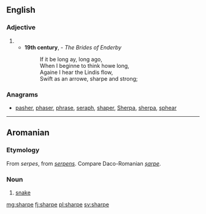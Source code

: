 ==English==

===Adjective===
{{en-adj}}

# {{obsolete spelling of|sharp}}
#* '''19th century''', {{w|Jean Ingelow}} - ''The Brides of Enderby''
#*: If it be long ay, long ago,<br>When I beginne to think howe long,<br>Againe I hear the Lindis flow,<br>Swift as an arrowe, sharpe and strong;

===Anagrams===
* [[pasher#English|pasher]], [[phaser#English|phaser]], [[phrase#English|phrase]], [[seraph#English|seraph]], [[shaper#English|shaper]], [[Sherpa#English|Sherpa]], [[sherpa#English|sherpa]], [[sphear#English|sphear]]

----

==Aromanian==

===Etymology===
From {{etyl|VL.|rup}} ''serpes'', from {{etyl|la|rup}} ''[[serpens]]''. Compare Daco-Romanian ''[[șarpe]]''.

===Noun===
{{head|rup|noun}}

# [[snake]]

[[mg:sharpe]]
[[fj:sharpe]]
[[pl:sharpe]]
[[sv:sharpe]]